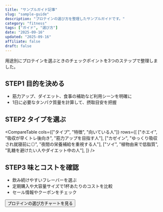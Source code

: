 ```yaml
---
title: "サンプルガイド記事"
slug: "sample-guide"
description: "プロテインの選び方を整理したサンプルガイドです。"
category: "fitness"
tags: ["ガイド", "選び方"]
date: "2025-09-16"
updated: "2025-09-16"
affiliate: false
draft: false
---
```


<Lead>用途別にプロテインを選ぶときのチェックポイントを3つのステップで整理しました。</Lead>

## STEP1 目的を決める
- 筋力アップ、ダイエット、食事の補助など利用シーンを明確に
- 1日に必要なタンパク質量を計算して、摂取目安を把握

## STEP2 タイプを選ぶ
<CompareTable
  cols={["タイプ", "特徴", "向いている人"]}
  rows={[
    ["ホエイ", "吸収が早くトレ後向き", "筋力アップを目指す人"],
    ["カゼイン", "ゆっくり吸収され就寝前に◎", "夜間の栄養補給を重視する人"],
    ["ソイ", "植物由来で低脂質", "乳糖を避けたい人やダイエット中の人"],
  ]}
/>

## STEP3 味とコストを確認
- 飲み続けやすいフレーバーを選ぶ
- 定期購入や大容量サイズで1杯あたりのコストを比較
- セール情報やクーポンをチェック

<Button href="https://example.com">プロテインの選び方チャートを見る</Button>